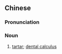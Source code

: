 {{also|齿垢}}
==Chinese==
{{zh-forms|s=齿垢}}

===Pronunciation===
{{zh-pron
|m=chǐgòu
|c=ci2 gau3
|cat=n
}}

===Noun===
{{zh-noun}}

# [[tartar]]; [[dental calculus]]